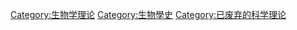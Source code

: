 [[Category:生物学理论|Category:生物学理论]]
[[Category:生物學史|Category:生物學史]]
[[Category:已废弃的科学理论|Category:已废弃的科学理论]]